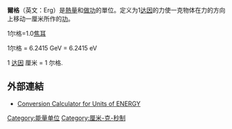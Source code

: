 {{expand|time=2012-04-23T07:43:18+00:00}}
'''爾格'''（英文：Erg）是[[熱量|熱量]]和[[功|做功]]的單位。定义为1[[达因|达因]]的力使一克物体在力的方向上移动一厘米所作的[[功|功]]。

1尔格=1.0{{e|-7}}[[焦耳|焦耳]]

1尔格 = 6.2415 {{e|2}} GeV = 6.2415 {{e|11}} eV

1 [[达因|达因]] 厘米 = 1 尔格.

== 外部連結 ==
*[https://web.archive.org/web/20070913143807/http://www.ex.ac.uk/cimt/dictunit/ccenrgy.htm Conversion Calculator for Units of ENERGY]

[[Category:能量单位|Category:能量单位]]
[[Category:厘米-克-秒制|Category:厘米-克-秒制]]

{{Physics-stub}}